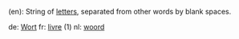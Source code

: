 (en): String of [[letter]]s, separated from other words by blank spaces.

de: [[Wort]]
fr: [[livre]] (1)
nl: [[woord]]